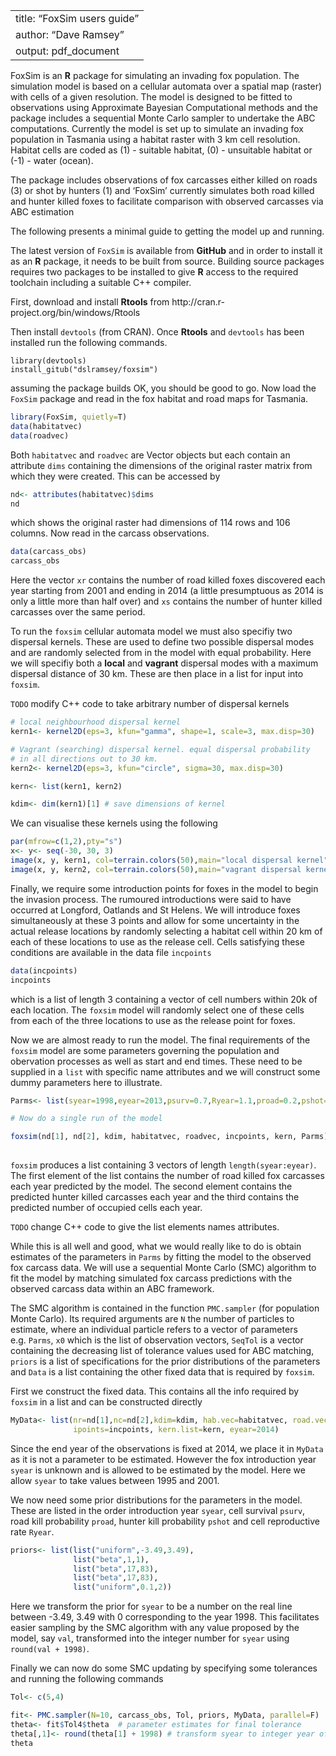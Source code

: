 %\VignetteEngine{knitr::knitr}
%\VignetteIndexEntry{foxsim_users_guide}
---
title: "FoxSim users guide"
author: "Dave Ramsey"
output: pdf_document
---

FoxSim is an **R** package for simulating an invading fox population. The simulation model is based on a cellular automata over a spatial map (raster) with cells of a given resolution.  The model is designed to be fitted to observations using Approximate Bayesian Computational methods and the package includes a sequential Monte Carlo sampler to undertake the ABC computations.  Currently the model is set up to simulate an invading fox population in Tasmania using a habitat raster with 3 km cell resolution.  Habitat cells are coded as (1) - suitable habitat, (0) - unsuitable habitat or (-1) - water (ocean).

The package includes observations of fox carcasses either killed on roads (3) or shot by hunters (1) and 'FoxSim' currently simulates both road killed and hunter killed foxes to facilitate comparison with observed carcasses via ABC estimation

The following presents a minimal guide to getting the model up and running.

The latest version of `FoxSim` is available from **GitHub** and in order to install it as an **R** package, it needs to be built from source.   Building source packages requires two packages to be installed to give **R** access to the required toolchain including a suitable C++ compiler.

First, download and install **Rtools** from http://cran.r-project.org/bin/windows/Rtools

Then install `devtools` (from CRAN).  Once **Rtools** and `devtools` has been installed run the following commands.

`library(devtools)`  
`install_gitub("dslramsey/foxsim")`

assuming the package builds OK, you should be good to go. Now load the `FoxSim` package and read in the fox habitat and road maps for Tasmania.

```r
library(FoxSim, quietly=T)
data(habitatvec)
data(roadvec)

```
Both `habitatvec` and `roadvec` are Vector objects but each contain an attribute `dims` containing the dimensions of the original raster matrix from which they were created.  This can be accessed by

```r
nd<- attributes(habitatvec)$dims
nd
```

which shows the original raster had dimensions of 114 rows and 106 columns.  Now read in the carcass observations.
```r
data(carcass_obs)
carcass_obs
```

Here the vector `xr` contains the number of road killed foxes discovered each year starting from 2001 and ending in 2014 (a little presumptuous as 2014 is only a little more than half over) and `xs` contains the number of hunter killed carcasses over the same period.


To run the `foxsim` cellular automata model we must also specifiy two dispersal kernels.  These are used to define two possible dispersal modes and are randomly selected from in the model with equal probability.  Here we will specifiy both a **local** and **vagrant** dispersal modes with a maximum dispersal distance of 30 km.  These are then place in a list for input into `foxsim`.

`TODO` modify C++ code to take arbitrary number of dispersal kernels

```r
# local neighbourhood dispersal kernel
kern1<- kernel2D(eps=3, kfun="gamma", shape=1, scale=3, max.disp=30)

# Vagrant (searching) dispersal kernel. equal dispersal probability  
# in all directions out to 30 km.
kern2<- kernel2D(eps=3, kfun="circle", sigma=30, max.disp=30)

kern<- list(kern1, kern2)

kdim<- dim(kern1)[1] # save dimensions of kernel

```

We can visualise these kernels using the following 

```r
par(mfrow=c(1,2),pty="s")
x<- y<- seq(-30, 30, 3)
image(x, y, kern1, col=terrain.colors(50),main="local dispersal kernel")
image(x, y, kern2, col=terrain.colors(50),main="vagrant dispersal kernel")

```

Finally, we require some introduction points for foxes in the model to begin the invasion process.  The rumoured introductions were said to have occurred at Longford, Oatlands and St Helens.   We will introduce foxes simultaneously at these 3 points and allow for some uncertainty in the actual release locations by randomly selecting a habitat cell within 20 km of each of these locations to use as the release cell.  Cells satisfying these conditions are available in the data file `incpoints`

```r
data(incpoints)
incpoints
```

which is a list of length 3 containing a vector of cell numbers within 20k of each location.  The `foxsim` model will randomly select one of these cells from each of the three locations to use as the release point for foxes.

Now we are almost ready to run the model.  The final requirements of the `foxsim` model are some parameters governing the population and obervation processes as well as start and end times. These need to be supplied in a `list` with specific name attributes and we will construct some dummy parameters here to illustrate.

```r
Parms<- list(syear=1998,eyear=2013,psurv=0.7,Ryear=1.1,proad=0.2,pshot=0.1)

# Now do a single run of the model

foxsim(nd[1], nd[2], kdim, habitatvec, roadvec, incpoints, kern, Parms)
       
```

`foxsim` produces a list containing 3 vectors of length `length(syear:eyear)`.  The first element of the list contains the number of road killed fox carcasses each year predicted by the model.  The second element contains the predicted hunter killed carcasses each year and the third contains the predicted number of occupied cells each year.

`TODO`  change C++ code to give the list elements names attributes.

While this is all well and good, what we would really like to do is obtain estimates of the parameters in `Parms` by fitting the model to the observed fox carcass data.  We will use a sequential Monte Carlo (SMC) algorithm to fit the model by matching simulated fox carcass predictions with the observed carcass data within an ABC framework.

The SMC algorithm is contained in the function `PMC.sampler` (for population Monte Carlo).  Its required arguments are `N` the number of particles to estimate, where an individual particle refers to a vector of parameters e.g. `Parms`, `x0` which is the list of observation vectors, `SeqTol` is a vector containing the decreasing list of tolerance values used for ABC matching, `priors` is a list of specifications for the prior distributions of the parameters and `Data` is a list containing the other fixed data that is required by `foxsim`.

First we construct the fixed data.  This contains all the info required by `foxsim` in a list and can be constructed directly

```r
MyData<- list(nr=nd[1],nc=nd[2],kdim=kdim, hab.vec=habitatvec, road.vec=roadvec,  
              ipoints=incpoints, kern.list=kern, eyear=2014)

```

Since the end year of the observations is fixed at 2014, we place it in `MyData` as it is not a parameter to be estimated.  However the fox introduction year `syear` is unknown and is allowed to be estimated by the model.  Here we allow `syear` to take values between 1995 and 2001.

We now need some prior distributions for the parameters in the model.  These are listed in the order introduction year `syear`, cell survival `psurv`, road kill probability `proad`, hunter kill probability `pshot` and cell reproductive rate `Ryear`.


```r
priors<- list(list("uniform",-3.49,3.49),
              list("beta",1,1),
              list("beta",17,83),
              list("beta",17,83),
              list("uniform",0.1,2))
```

Here we transform the prior for `syear` to be a number on the real line between -3.49, 3.49 with 0 corresponding to the year 1998.  This facilitates easier sampling by the SMC algorithm with any value proposed by the model, say `val`, transformed into the integer number for `syear` using `round(val + 1998)`.

Finally we can now do some SMC updating by specifying some tolerances and running the following commands

```r
Tol<- c(5,4)

fit<- PMC.sampler(N=10, carcass_obs, Tol, priors, MyData, parallel=F)
theta<- fit$Tol4$theta  # parameter estimates for final tolerance
theta[,1]<- round(theta[1] + 1998) # transform syear to integer year of intro.
theta

```


